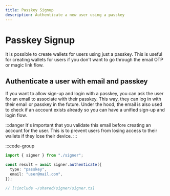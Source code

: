 ```yaml
---
title: Passkey Signup
description: Authenticate a new user using a passkey
---
```



# Passkey Signup

It is possible to create wallets for users using just a passkey. This is useful for creating wallets for users if you don't want to go through the email OTP or magic link flow.

<PasskeyEmailWarning />

## Authenticate a user with email and passkey

If you want to allow sign-up and login with a passkey, you can ask the user for an email to associate with their passkey. This way, they can log in with their email or passkey in the future. Under the hood, the email is also used to check if an account exists already so you can have a unified sign-up and login flow.

:::danger
It's important that you validate this email before creating an account for the user. This is to prevent users from losing access to their wallets if they lose their device.
:::

:::code-group

```ts twoslash [example.ts]
import { signer } from "./signer";

const result = await signer.authenticate({
  type: "passkey",
  email: "user@mail.com",
});
```

```ts twoslash [signer] filename="signer.ts"
// [!include ~/shared/signer/signer.ts]
```
